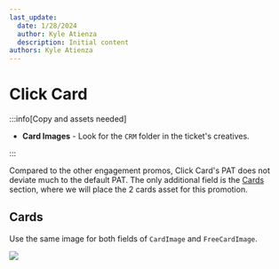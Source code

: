 ```yaml
---
last_update:
  date: 1/28/2024
  author: Kyle Atienza
  description: Initial content
authors: Kyle Atienza
---
```




# Click Card

:::info[Copy and assets needed]

- **Card Images** - Look for the `CRM` folder in the ticket's creatives.

:::

Compared to the other engagement promos, Click Card's PAT does not deviate much to the default PAT. The only additional field is the [Cards](#cards) section, where we will place the 2 cards asset for this promotion.

## Cards

Use the same image for both fields of `CardImage` and `FreeCardImage`.

<img className="mt-3 mb-5" src={cards} />


